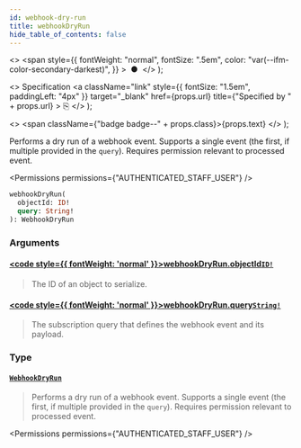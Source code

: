 ```yaml
---
id: webhook-dry-run
title: webhookDryRun
hide_table_of_contents: false
---
```


  <>
    <span
      style={{
        fontWeight: "normal",
        fontSize: ".5em",
        color: "var(--ifm-color-secondary-darkest)",
      }}
    >
      &nbsp;●&nbsp;
    </span>
  </>
);

  <>
    Specification
    <a
      className="link"
      style={{ fontSize: "1.5em", paddingLeft: "4px" }}
      target="\_blank"
      href={props.url}
      title={"Specified by " + props.url}
    >
      ⎘
    </a>
  </>
);

  <>
    <span className={"badge badge--" + props.class}>{props.text}</span>
  </>
);

Performs a dry run of a webhook event. Supports a single event (the first, if multiple provided in the `query`). Requires permission relevant to processed event.

<Badge text="Added in Saleor 3.11" class="secondary margin-bottom--sm" />

<FeaturePreview />

<Permissions permissions={"AUTHENTICATED_STAFF_USER"} />

```graphql
webhookDryRun(
  objectId: ID!
  query: String!
): WebhookDryRun
```

### Arguments

#### [<code style={{ fontWeight: 'normal' }}>webhookDryRun.<b>objectId</b></code>](#)<Bullet />[`ID!`](../../../api-reference/miscellaneous/scalars/id) <Badge class="secondary" text="non-null"/> <Badge class="secondary" text="scalar"/> <Badge class="secondary" text="miscellaneous"/>

> The ID of an object to serialize.

#### [<code style={{ fontWeight: 'normal' }}>webhookDryRun.<b>query</b></code>](#)<Bullet />[`String!`](../../../api-reference/miscellaneous/scalars/string) <Badge class="secondary" text="non-null"/> <Badge class="secondary" text="scalar"/> <Badge class="secondary" text="miscellaneous"/>

> The subscription query that defines the webhook event and its payload.

### Type

#### [`WebhookDryRun`](../../../api-reference/webhooks/objects/webhook-dry-run) <Badge class="secondary" text="object"/> <Badge class="secondary" text="webhooks"/>

> Performs a dry run of a webhook event. Supports a single event (the first, if multiple provided in the `query`). Requires permission relevant to processed event.

<Badge text="Added in Saleor 3.11" class="secondary margin-bottom--sm" />

<FeaturePreview />

<Permissions permissions={"AUTHENTICATED_STAFF_USER"} />

>


